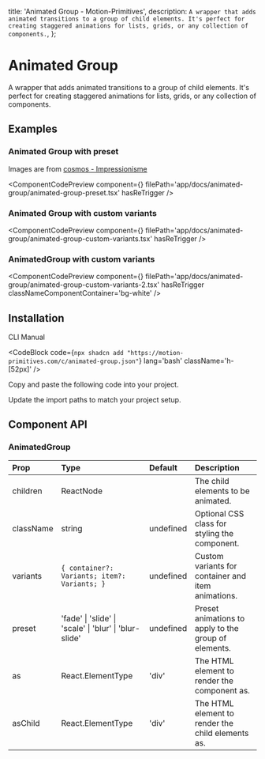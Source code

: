   title: 'Animated Group - Motion-Primitives',
  description: `A wrapper that adds animated transitions to a group of child elements. It's perfect for creating staggered animations for lists, grids, or any collection of components.`,
};


# Animated Group

A wrapper that adds animated transitions to a group of child elements. It's perfect for creating staggered animations for lists, grids, or any collection of components.

## Examples

### Animated Group with preset

Images are from [cosmos - Impressionisme](https://www.cosmos.so/ibelick/impressionnisme)

<ComponentCodePreview
  component={<AnimatedGroupPreset />}
  filePath='app/docs/animated-group/animated-group-preset.tsx'
  hasReTrigger
/>

### Animated Group with custom variants

<ComponentCodePreview
  component={<AnimatedGroupCustomVariants />}
  filePath='app/docs/animated-group/animated-group-custom-variants.tsx'
  hasReTrigger
/>

### AnimatedGroup with custom variants

<ComponentCodePreview
  component={<AnimatedGroupCustomVariants2 />}
  filePath='app/docs/animated-group/animated-group-custom-variants-2.tsx'
  hasReTrigger
  classNameComponentContainer='bg-white'
/>

## Installation

<Tabs defaultValue="cli">

<TabsList>
  <TabsTrigger value='cli'>CLI</TabsTrigger>
  <TabsTrigger value='manual'>Manual</TabsTrigger>
</TabsList>

<TabsContent value="cli">

<CodeBlock
  code={`npx shadcn add "https://motion-primitives.com/c/animated-group.json"`}
  lang='bash'
  className='h-[52px]'
/>

</TabsContent>

<TabsContent value="manual">

<Steps>

<Step>Copy and paste the following code into your project.</Step>

<CodeBlock filePath='components/core/animated-group.tsx' />

<Step>Update the import paths to match your project setup.</Step>

</Steps>

</TabsContent>

</Tabs>

## Component API

### AnimatedGroup

| Prop      | Type                                                   | Default   | Description                                          |
| :-------- | :----------------------------------------------------- | :-------- | :--------------------------------------------------- |
| children  | ReactNode                                              |           | The child elements to be animated.                   |
| className | string                                                 | undefined | Optional CSS class for styling the component.        |
| variants  | `{ container?: Variants; item?: Variants; }`           | undefined | Custom variants for container and item animations.   |
| preset    | 'fade' \| 'slide' \| 'scale' \| 'blur' \| 'blur-slide' | undefined | Preset animations to apply to the group of elements. |
| as        | React.ElementType                                    | 'div'     | The HTML element to render the component as.       |
| asChild   | React.ElementType                                    | 'div'     | The HTML element to render the child elements as.   |
